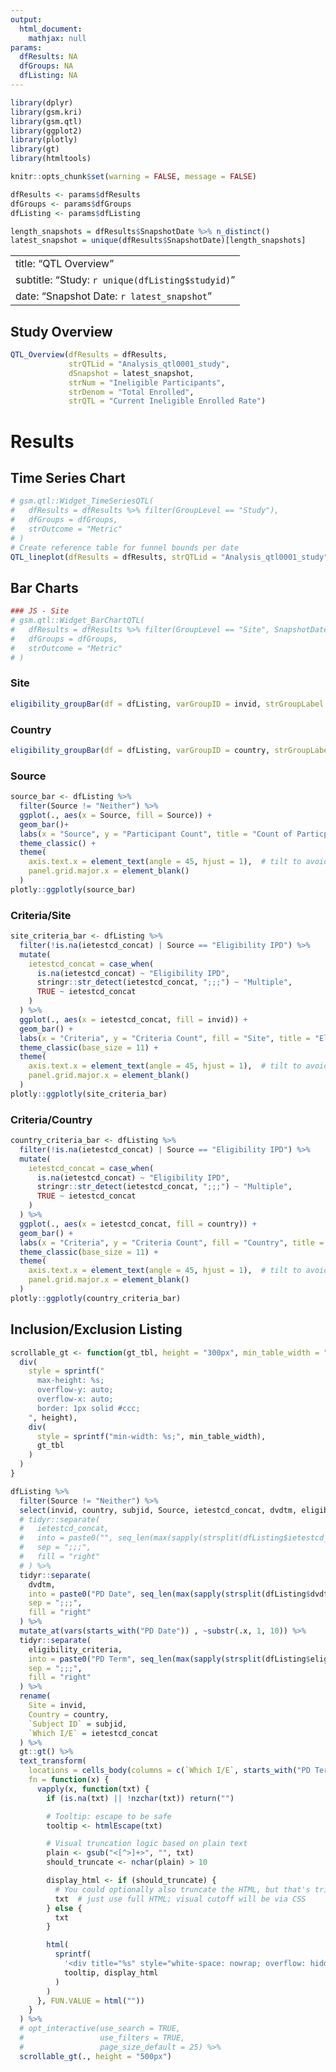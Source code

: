 ```yaml
---
output:
  html_document:
    mathjax: null
params:
  dfResults: NA
  dfGroups: NA
  dfListing: NA
---
```




```r
library(dplyr)
library(gsm.kri)
library(gsm.qtl)
library(ggplot2)
library(plotly)
library(gt)
library(htmltools)

knitr::opts_chunk$set(warning = FALSE, message = FALSE)

dfResults <- params$dfResults
dfGroups <- params$dfGroups
dfListing <- params$dfListing

length_snapshots = dfResults$SnapshotDate %>% n_distinct()
latest_snapshot = unique(dfResults$SnapshotDate)[length_snapshots]
```



---
title: "QTL Overview"
subtitle: "Study: `r unique(dfListing$studyid)`"
date: "Snapshot Date: `r latest_snapshot`"
---

## Study Overview
```r
QTL_Overview(dfResults = dfResults,
             strQTLid = "Analysis_qtl0001_study",
             dSnapshot = latest_snapshot,
             strNum = "Ineligible Participants",
             strDenom = "Total Enrolled", 
             strQTL = "Current Ineligible Enrolled Rate")
```

# Results

## Time Series Chart
```r
# gsm.qtl::Widget_TimeSeriesQTL(
#   dfResults = dfResults %>% filter(GroupLevel == "Study"),
#   dfGroups = dfGroups,
#   strOutcome = "Metric"
# )
# Create reference table for funnel bounds per date
QTL_lineplot(dfResults = dfResults, strQTLid = "Analysis_qtl0001_study",strQTL = "Ineligibility Rate")
```

## Bar Charts {.tabset .tabset-pills}

```r
### JS - Site
# gsm.qtl::Widget_BarChartQTL(
#   dfResults = dfResults %>% filter(GroupLevel == "Site", SnapshotDate == latest_snapshot, GroupID != "Upper_funnel"),
#   dfGroups = dfGroups,
#   strOutcome = "Metric"
# )
```

### Site
```r
eligibility_groupBar(df = dfListing, varGroupID = invid, strGroupLabel = "Site")
```

### Country
```r
eligibility_groupBar(df = dfListing, varGroupID = country, strGroupLabel = "Country")
```



### Source
```r
source_bar <- dfListing %>% 
  filter(Source != "Neither") %>% 
  ggplot(., aes(x = Source, fill = Source)) +
  geom_bar()+
  labs(x = "Source", y = "Participant Count", title = "Count of Particpants by Category/Source") +
  theme_classic() +
  theme(
    axis.text.x = element_text(angle = 45, hjust = 1),  # tilt to avoid overlap
    panel.grid.major.x = element_blank()
  ) 
plotly::ggplotly(source_bar)
```



### Criteria/Site
```r
site_criteria_bar <- dfListing %>% 
  filter(!is.na(ietestcd_concat) | Source == "Eligibility IPD") %>% 
  mutate(
    ietestcd_concat = case_when(
      is.na(ietestcd_concat) ~ "Eligibility IPD",
      stringr::str_detect(ietestcd_concat, ";;;") ~ "Multiple",
      TRUE ~ ietestcd_concat
    )
  ) %>%  
  ggplot(., aes(x = ietestcd_concat, fill = invid)) +
  geom_bar() +
  labs(x = "Criteria", y = "Criteria Count", fill = "Site", title = "Eligibility by site", caption = "Footnote: Partipants can be ineligible for multiple criteria.") + 
  theme_classic(base_size = 11) + 
  theme(
    axis.text.x = element_text(angle = 45, hjust = 1),  # tilt to avoid overlap
    panel.grid.major.x = element_blank()
  ) 
plotly::ggplotly(site_criteria_bar)
```



### Criteria/Country
```r
country_criteria_bar <- dfListing %>% 
  filter(!is.na(ietestcd_concat) | Source == "Eligibility IPD") %>% 
  mutate(
    ietestcd_concat = case_when(
      is.na(ietestcd_concat) ~ "Eligibility IPD",
      stringr::str_detect(ietestcd_concat, ";;;") ~ "Multiple",
      TRUE ~ ietestcd_concat
    )
  ) %>% 
  ggplot(., aes(x = ietestcd_concat, fill = country)) +
  geom_bar() +
  labs(x = "Criteria", y = "Criteria Count", fill = "Country", title = "Eligibility by Country", caption = "Footnote: Partipants can be ineligible for multiple criteria.") + 
  theme_classic(base_size = 11) + 
  theme(
    axis.text.x = element_text(angle = 45, hjust = 1),  # tilt to avoid overlap
    panel.grid.major.x = element_blank()
  ) 
plotly::ggplotly(country_criteria_bar)
```



## Inclusion/Exclusion Listing
```r
scrollable_gt <- function(gt_tbl, height = "300px", min_table_width = "1200px") {
  div(
    style = sprintf("
      max-height: %s;
      overflow-y: auto;
      overflow-x: auto;
      border: 1px solid #ccc;
    ", height),
    div(
      style = sprintf("min-width: %s;", min_table_width),
      gt_tbl
    )
  )
}

dfListing %>% 
  filter(Source != "Neither") %>% 
  select(invid, country, subjid, Source, ietestcd_concat, dvdtm, eligibility_criteria) %>% 
  # tidyr::separate(
  #   ietestcd_concat, 
  #   into = paste0("", seq_len(max(sapply(strsplit(dfListing$ietestcd_concat, ";;;"), length)))),
  #   sep = ";;;",
  #   fill = "right"
  # ) %>%
  tidyr::separate(
    dvdtm, 
    into = paste0("PD Date", seq_len(max(sapply(strsplit(dfListing$dvdtm, ";;;"), length)))),
    sep = ";;;",
    fill = "right"
  ) %>% 
  mutate_at(vars(starts_with("PD Date")) , ~substr(.x, 1, 10)) %>% 
  tidyr::separate(
    eligibility_criteria, 
    into = paste0("PD Term", seq_len(max(sapply(strsplit(dfListing$eligibility_criteria, ";;;"), length)))),
    sep = ";;;",
    fill = "right"
  ) %>% 
  rename(
    Site = invid,
    Country = country,
    `Subject ID` = subjid,
    `Which I/E` = ietestcd_concat
  ) %>% 
  gt::gt() %>%
  text_transform(
    locations = cells_body(columns = c(`Which I/E`, starts_with("PD Term"))),
    fn = function(x) {
      vapply(x, function(txt) {
        if (is.na(txt) || !nzchar(txt)) return("")

        # Tooltip: escape to be safe
        tooltip <- htmlEscape(txt)

        # Visual truncation logic based on plain text
        plain <- gsub("<[^>]+>", "", txt)
        should_truncate <- nchar(plain) > 10

        display_html <- if (should_truncate) {
          # You could optionally also truncate the HTML, but that's tricky.
          txt  # just use full HTML; visual cutoff will be via CSS
        } else {
          txt
        }

        html(
          sprintf(
            '<div title="%s" style="white-space: nowrap; overflow: hidden; text-overflow: ellipsis; max-width: 100px;">%s</div>',
            tooltip, display_html
          )
        )
      }, FUN.VALUE = html(""))
    }
  ) %>% 
  # opt_interactive(use_search = TRUE,
  #                 use_filters = TRUE,
  #                 page_size_default = 25) %>% 
  scrollable_gt(., height = "500px")
```
